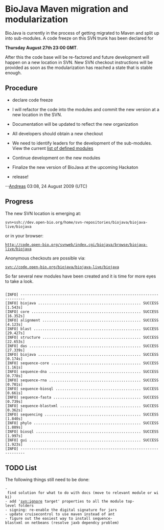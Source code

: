 = BioJava Maven migration and modularization =

BioJava is currently in the process of getting migrated to Maven and split up into sub-modules. A code freeze on this SVN trunk has been declared for

'''Thursday August 27th 23:00 GMT'''.

After this the code base will be re-factored and future development will happen on a new location in SVN. New SVN checkout instructions will be provided as soon as the modularization has reached a state that is stable enough.

== Procedure ==

* declare code freeze

* I will refactor the code into the modules and commit the new version at a new location in the SVN.

* Documentation will be updated to reflect the new organization

* All developers should obtain a new checkout

* We need to identify leaders for the development of the sub-modules. View the current [[BioJava:Modules|list of defined modules]] 

* Continue development on the new modules

* Finalize the new version of BioJava at the upcoming Hackaton

* release!

--[[User:Andreas|Andreas]] 03:08, 24 August 2009 (UTC)

== Progress ==

The new SVN location is emerging at:
 svn+ssh://dev.open-bio.org/home/svn-repositories/biojava/biojava-live/biojava

or in your browser:

 http://code.open-bio.org/svnweb/index.cgi/biojava/browse/biojava-live/biojava

Anonymous checkouts are possible via:

 svn://code.open-bio.org/biojava/biojava-live/biojava


So far several new modules have been created and it is time for more eyes to take a look.
<pre>

[INFO] ------------------------------------------------------------------------
[INFO] biojava ............................................... SUCCESS [1.543s]
[INFO] core .................................................. SUCCESS [16.352s]
[INFO] alignment ............................................. SUCCESS [4.123s]
[INFO] blast ................................................. SUCCESS [29.427s]
[INFO] structure ............................................. SUCCESS [22.653s]
[INFO] das ................................................... SUCCESS [27.339s]
[INFO] biojava ............................................... SUCCESS [0.174s]
[INFO] sequence-core ......................................... SUCCESS [1.161s]
[INFO] sequence-dna .......................................... SUCCESS [0.778s]
[INFO] sequence-rna .......................................... SUCCESS [0.701s]
[INFO] sequence-biosql ....................................... SUCCESS [0.661s]
[INFO] sequence-fasta ........................................ SUCCESS [0.739s]
[INFO] sequence-blastxml ..................................... SUCCESS [0.362s]
[INFO] sequencing ............................................ SUCCESS [1.840s]
[INFO] phylo ................................................. SUCCESS [1.889s]
[INFO] biosql ................................................ SUCCESS [1.997s]
[INFO] gui ................................................... SUCCESS [1.923s]
[INFO] ------------------------------------------------------------------------
</pre>

== TODO List ==

The following things still need to be done:

 - find solution for what to do with docs (move to relevant module or wiki)
 - add 'svn:ignore target' properties to all the module top-level folders
 - signing: re-enable the digital signature for jars
 - update cruisecontrol to use maven instead of ant
 - figure out the easiest way to install sequence-blastxml on netbeans (resolve jaxb dependcy problem)
